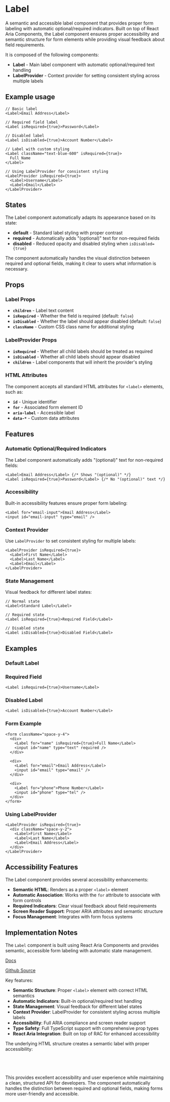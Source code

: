 

<Meta of={LabelStories} />

# Label
A semantic and accessible label component that provides proper form labeling with automatic optional/required indicators. Built on top of React Aria Components, the Label component ensures proper accessibility and semantic structure for form elements while providing visual feedback about field requirements.

It is composed of the following components:

- **Label** - Main label component with automatic optional/required text handling
- **LabelProvider** - Context provider for setting consistent styling across multiple labels

## Example usage
```tsx
// Basic label
<Label>Email Address</Label>

// Required field label
<Label isRequired={true}>Password</Label>

// Disabled label
<Label isDisabled={true}>Account Number</Label>

// Label with custom styling
<Label className="text-blue-600" isRequired={true}>
  Full Name
</Label>

// Using LabelProvider for consistent styling
<LabelProvider isRequired={true}>
  <Label>Username</Label>
  <Label>Email</Label>
</LabelProvider>
```

## States

The Label component automatically adapts its appearance based on its state:

* **default** - Standard label styling with proper contrast
* **required** - Automatically adds "(optional)" text for non-required fields
* **disabled** - Reduced opacity and disabled styling when `isDisabled={true}`

The component automatically handles the visual distinction between required and optional fields, making it clear to users what information is necessary.

<Canvas of={LabelStories.Default} />

## Props

### Label Props
- **`children`** - Label text content
- **`isRequired`** - Whether the field is required (default: `false`)
- **`isDisabled`** - Whether the label should appear disabled (default: `false`)
- **`className`** - Custom CSS class name for additional styling

### LabelProvider Props
- **`isRequired`** - Whether all child labels should be treated as required
- **`isDisabled`** - Whether all child labels should appear disabled
- **`children`** - Label components that will inherit the provider's styling

### HTML Attributes
The component accepts all standard HTML attributes for `<label>` elements, such as:
- **`id`** - Unique identifier
- **`for`** - Associated form element ID
- **`aria-label`** - Accessible label
- **`data-*`** - Custom data attributes

## Features

### Automatic Optional/Required Indicators
The Label component automatically adds "(optional)" text for non-required fields:
```tsx
<Label>Email Address</Label> {/* Shows "(optional)" */}
<Label isRequired={true}>Password</Label> {/* No "(optional)" text */}
```

### Accessibility
Built-in accessibility features ensure proper form labeling:
```tsx
<Label for="email-input">Email Address</Label>
<input id="email-input" type="email" />
```

### Context Provider
Use `LabelProvider` to set consistent styling for multiple labels:
```tsx
<LabelProvider isRequired={true}>
  <Label>First Name</Label>
  <Label>Last Name</Label>
  <Label>Email</Label>
</LabelProvider>
```

### State Management
Visual feedback for different label states:
```tsx
// Normal state
<Label>Standard Label</Label>

// Required state
<Label isRequired={true}>Required Field</Label>

// Disabled state
<Label isDisabled={true}>Disabled Field</Label>
```

## Examples

### Default Label
<Canvas of={LabelStories.Default} />

### Required Field
```tsx
<Label isRequired={true}>Username</Label>
```

### Disabled Label
```tsx
<Label isDisabled={true}>Account Number</Label>
```

### Form Example
```tsx
<form className="space-y-4">
  <div>
    <Label for="name" isRequired={true}>Full Name</Label>
    <input id="name" type="text" required />
  </div>

  <div>
    <Label for="email">Email Address</Label>
    <input id="email" type="email" />
  </div>

  <div>
    <Label for="phone">Phone Number</Label>
    <input id="phone" type="tel" />
  </div>
</form>
```

### Using LabelProvider
```tsx
<LabelProvider isRequired={true}>
  <div className="space-y-2">
    <Label>First Name</Label>
    <Label>Last Name</Label>
    <Label>Email Address</Label>
  </div>
</LabelProvider>
```

## Accessibility Features

The Label component provides several accessibility enhancements:

- **Semantic HTML**: Renders as a proper `<label>` element
- **Automatic Association**: Works with the `for` attribute to associate with form controls
- **Required Indicators**: Clear visual feedback about field requirements
- **Screen Reader Support**: Proper ARIA attributes and semantic structure
- **Focus Management**: Integrates with form focus systems

## Implementation Notes
The `Label` component is built using React Aria Components and provides semantic, accessible form labeling with automatic state management.

[Docs](https://react-spectrum.adobe.com/react-aria/TextField.html#label)

[Github Source](https://github.com/gohypergiant/standard-toolkit/tree/main/design-toolkit/components/src/components/label)

Key features:
- **Semantic Structure**: Proper `<label>` element with correct HTML semantics
- **Automatic Indicators**: Built-in optional/required text handling
- **State Management**: Visual feedback for different label states
- **Context Provider**: LabelProvider for consistent styling across multiple labels
- **Accessibility**: Full ARIA compliance and screen reader support
- **Type Safety**: Full TypeScript support with comprehensive prop types
- **React Aria Integration**: Built on top of RAC for enhanced accessibility

The underlying HTML structure creates a semantic label with proper accessibility:
```html
<label class="label" data-required="false" data-disabled="false">
  Email Address (optional)
</label>
```

This provides excellent accessibility and user experience while maintaining a clean, structured API for developers. The component automatically handles the distinction between required and optional fields, making forms more user-friendly and accessible.
